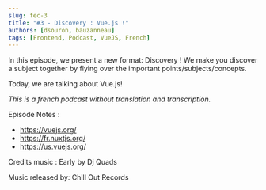 ```yaml
---
slug: fec-3
title: "#3 - Discovery : Vue.js !"
authors: [dsouron, bauzanneau]
tags: [Frontend, Podcast, VueJS, French]
---
```


In this episode, we present a new format: Discovery ! We make you discover a subject together by flying over the important points/subjects/concepts.

Today, we are talking about Vue.js!

<!--truncate-->

_This is a french podcast without translation and transcription._


<SpotifyEmbed href="https://open.spotify.com/embed/episode/657WjVwTfM6cobWgmb5fqs" />

Episode Notes :

- https://vuejs.org/
- https://fr.nuxtjs.org/
- https://us.vuejs.org/

Credits music : Early by Dj Quads

Music released by: Chill Out Records
